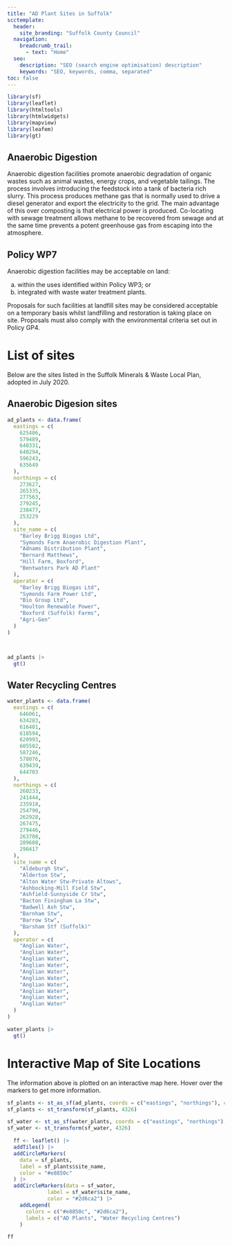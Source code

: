 ```yaml
---
title: "AD Plant Sites in Suffolk"
scctemplate:
  header:
    site_branding: "Suffolk County Council"
  navigation:
    breadcrumb_trail:
      - text: "Home"
  seo:
    description: "SEO (search engine optimisation) description"
    keywords: "SEO, keywords, comma, separated"
toc: false
---
```

```r
library(sf)
library(leaflet)
library(htmltools)
library(htmlwidgets)
library(mapview)
library(leafem)
library(gt)
```

## Anaerobic Digestion
Anaerobic digestion facilities promote anaerobic degradation of organic wastes 
such as animal wastes, energy crops, and vegetable tailings. The process 
involves introducing the feedstock into a tank of bacteria rich slurry. This 
process produces methane gas that is normally used to drive a diesel generator 
and export the electricity to the grid. The main advantage of this over 
composting is that electrical power is produced. Co-locating with sewage 
treatment allows methane to be recovered from sewage and at the same time 
prevents a potent greenhouse gas from escaping into the atmosphere.

## Policy WP7
Anaerobic digestion facilities may be acceptable on land:

  a) within the uses identified within Policy WP3; or
  b) integrated with waste water treatment plants.

Proposals for such facilities at landfill sites may be considered acceptable on a 
temporary basis whilst landfilling and restoration is taking place on site.
Proposals must also comply with the environmental criteria set out in Policy 
GP4.

# List of sites

Below are the sites listed in the Suffolk Minerals & Waste Local Plan, adopted in July 2020.

## Anaerobic Digesion sites
```r
ad_plants <- data.frame(
  eastings = c(
    625406,
    579489,
    648331,
    640294,
    596243,
    635649
  ),
  northings = c(
    273627,
    265335,
    277563,
    279245,
    238477,
    253229
  ),
  site_name = c(
    "Barley Brigg Biogas Ltd",
    "Symonds Farm Anaerobic Digestion Plant",
    "Adnams Distribution Plant",
    "Bernard Matthews",
    "Hill Farm, Boxford",
    "Bentwaters Park AD Plant"
  ),
  operator = c(
    "Barley Brigg Biogas Ltd",
    "Symonds Farm Power Ltd",
    "Bio Group Ltd",
    "Houlton Renewable Power",
    "Boxford (Suffolk) Farms",
    "Agri-Gen"
  )
)



ad_plants |> 
  gt()
```

## Water Recycling Centres

```r
water_plants <- data.frame(
  eastings = c(
    646061,
    634283,
    616401,
    618594,
    620993,
    605502,
    587246,
    578076,
    639439,
    644703
  ),
  northings = c(
    260233,
    241444,
    235918,
    254790,
    262928,
    267475,
    279446,
    263708,
    289608,
    290417
  ),
  site_name = c(
    "Aldeburgh Stw",
    "Alderton Stw",
    "Alton Water Stw-Private Altows",
    "Ashbocking-Mill Field Stw",
    "Ashfield-Sunnyside Cr Stw",
    "Bacton Finingham La Stw",
    "Badwell Ash Stw",
    "Barnham Stw",
    "Barrow Stw",
    "Barsham Stf (Suffolk)"
  ),
  operator = c(
    "Anglian Water",
    "Anglian Water",
    "Anglian Water",
    "Anglian Water",
    "Anglian Water",
    "Anglian Water",
    "Anglian Water",
    "Anglian Water",
    "Anglian Water",
    "Anglian Water"
  )
)

water_plants |> 
  gt()
```

# Interactive Map of Site Locations

The information above is plotted on an interactive map here. Hover over the markers to get more information.

```r
sf_plants <- st_as_sf(ad_plants, coords = c("eastings", "northings"), crs = 27700)
sf_plants <- st_transform(sf_plants, 4326)

sf_water <- st_as_sf(water_plants, coords = c("eastings", "northings"), crs = 27700)
sf_water <- st_transform(sf_water, 4326)

  ff <- leaflet() |> 
  addTiles() |> 
  addCircleMarkers(
    data = sf_plants,
    label = sf_plants$site_name,
    color = "#e8850c"
  ) |> 
  addCircleMarkers(data = sf_water,
             label = sf_water$site_name,
             color = "#2d6ca2") |> 
    addLegend(
      colors = c("#e8850c", "#2d6ca2"),
      labels = c("AD Plants", "Water Recycling Centres")
    )

ff
```
